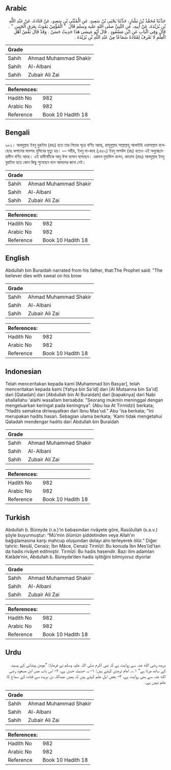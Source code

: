 ## Arabic


<div dir="rtl" lang="ar" style={{fontSize:'larger',backgroundColor:'#f8f9fa',padding:20}}>
حَدَّثَنَا مُحَمَّدُ بْنُ بَشَّارٍ، حَدَّثَنَا يَحْيَى بْنُ سَعِيدٍ، عَنِ الْمُثَنَّى بْنِ سَعِيدٍ، عَنْ قَتَادَةَ، عَنْ عَبْدِ اللَّهِ بْنِ بُرَيْدَةَ، عَنْ أَبِيهِ، عَنِ النَّبِيِّ صلى الله عليه وسلم قَالَ ‏ "‏ الْمُؤْمِنُ يَمُوتُ بِعَرَقِ الْجَبِينِ ‏"‏ ‏.‏ قَالَ وَفِي الْبَابِ عَنِ ابْنِ مَسْعُودٍ ‏.‏ قَالَ أَبُو عِيسَى هَذَا حَدِيثٌ حَسَنٌ ‏.‏ وَقَدْ قَالَ بَعْضُ أَهْلِ الْعِلْمِ لا نَعْرِفُ لِقَتَادَةَ سَمَاعًا مِنْ عَبْدِ اللَّهِ بْنِ بُرَيْدَةَ ‏.‏
</div>
<div style={{backgroundColor:'#f8f9fa',padding:20, marginBottom: 10}}><table> <thead> <tr> <th>Grade</th> <th></th> </tr> </thead> <tbody> <tr><td>Sahih</td><td>Ahmad Muhammad Shakir</td></tr><tr><td>Sahih</td><td>Al-Albani</td></tr><tr><td>Sahih</td><td>Zubair Ali Zai</td></tr></tbody></table><table> <thead> <tr> <th>References:</th> <th></th> </tr> </thead> <tbody><tr><td>Hadith No</td><td>982</td></tr><tr><td>Arabic No</td><td>982</td></tr><tr><td>Reference</td><td>Book 10 Hadith 18</td></tr></tbody></table></div>

## Bengali


<div dir="ltr" lang="bn" style={{fontSize:'larger',backgroundColor:'#f8f9fa',padding:20}}>
৯৮২। আবদুল্লাহ ইবনু বুরাইদা (রহঃ) হতে তার পিতার সূত্রে বর্ণিত আছে, রাসূলুল্লাহ সাল্লাল্লাহু আলাইহি ওয়াসাল্লাম বলেছেনঃ কপালের ঘামসহ মুমিনের মৃত্যু হয়। — সহীহ, ইবনু মা-জাহ (১৪৫২) ইবনু মাসউদ (রাঃ) হতেও এই অনুচ্ছেদে হাদীস বর্ণিত আছে। এই হাদীসটিকে আবু ঈসা হাসান বলেছেন। একদল মুহাদ্দিস বলেন, কাতাদা (রহঃ) আবদুল্লাহ ইবনু বুরাইদা হতে কোন কিছু শুনেছেন বলে আমাদের জানা নেই।
</div>
<div style={{backgroundColor:'#f8f9fa',padding:20, marginBottom: 10}}><table> <thead> <tr> <th>Grade</th> <th></th> </tr> </thead> <tbody> <tr><td>Sahih</td><td>Ahmad Muhammad Shakir</td></tr><tr><td>Sahih</td><td>Al-Albani</td></tr><tr><td>Sahih</td><td>Zubair Ali Zai</td></tr></tbody></table><table> <thead> <tr> <th>References:</th> <th></th> </tr> </thead> <tbody><tr><td>Hadith No</td><td>982</td></tr><tr><td>Arabic No</td><td>982</td></tr><tr><td>Reference</td><td>Book 10 Hadith 18</td></tr></tbody></table></div>

## English


<div dir="ltr" lang="en" style={{fontSize:'larger',backgroundColor:'#f8f9fa',padding:20}}>
Abdullah bin Buraidah narrated from his father, that:The Prophet said: "The believer dies with sweat on his brow
</div>
<div style={{backgroundColor:'#f8f9fa',padding:20, marginBottom: 10}}><table> <thead> <tr> <th>Grade</th> <th></th> </tr> </thead> <tbody> <tr><td>Sahih</td><td>Ahmad Muhammad Shakir</td></tr><tr><td>Sahih</td><td>Al-Albani</td></tr><tr><td>Sahih</td><td>Zubair Ali Zai</td></tr></tbody></table><table> <thead> <tr> <th>References:</th> <th></th> </tr> </thead> <tbody><tr><td>Hadith No</td><td>982</td></tr><tr><td>Arabic No</td><td>982</td></tr><tr><td>Reference</td><td>Book 10 Hadith 18</td></tr></tbody></table></div>

## Indonesian


<div dir="ltr" lang="id" style={{fontSize:'larger',backgroundColor:'#f8f9fa',padding:20}}>
Telah menceritakan kepada kami [Muhammad bin Basyar], telah menceritakan kepada kami [Yahya bin Sa'id] dari [Al Mutsanna bin Sa'id] dari [Qatadah] dari [Abdullah bin Al Buraidah] dari [bapaknya] dari Nabi shallallahu 'alaihi wasallam bersabda: "Seorang mukmin meninggal dengan mengeluarkan keringat pada keningnya". (Abu Isa At Tirmidzi) berkata; "Hadits semakna diriwayatkan dari Ibnu Mas'ud." Abu 'Isa berkata; "Ini merupakan hadits hasan. Sebagian ulama berkata; 'Kami tidak mengetahui Qatadah mendengar hadits dari Abdullah bin Buraidah
</div>
<div style={{backgroundColor:'#f8f9fa',padding:20, marginBottom: 10}}><table> <thead> <tr> <th>Grade</th> <th></th> </tr> </thead> <tbody> <tr><td>Sahih</td><td>Ahmad Muhammad Shakir</td></tr><tr><td>Sahih</td><td>Al-Albani</td></tr><tr><td>Sahih</td><td>Zubair Ali Zai</td></tr></tbody></table><table> <thead> <tr> <th>References:</th> <th></th> </tr> </thead> <tbody><tr><td>Hadith No</td><td>982</td></tr><tr><td>Arabic No</td><td>982</td></tr><tr><td>Reference</td><td>Book 10 Hadith 18</td></tr></tbody></table></div>

## Turkish


<div dir="ltr" lang="tr" style={{fontSize:'larger',backgroundColor:'#f8f9fa',padding:20}}>
Abdullah b. Büreyde (r.a.)’in babasından rivâyete göre, Rasûlullah (s.a.v.) şöyle buyurmuştur: “Mü’min ölümün şiddetinden veya Allah’ın bağışlamasına karşı mahcup oluşundan dolayı alnı terleyerek ölür.” Diğer tahric: Nesâî, Cenaiz; İbn Mâce, Cenaiz Tirmîzî: Bu konuda İbn Mes’ûd’tan da hadis rivâyet edilmiştir. Tirmîzî: Bu hadis hasendir. Bazı ilim adamları Katâde’nin, Abdullah b. Büreyde’den hadis işittiğini bilmiyoruz diyorlar
</div>
<div style={{backgroundColor:'#f8f9fa',padding:20, marginBottom: 10}}><table> <thead> <tr> <th>Grade</th> <th></th> </tr> </thead> <tbody> <tr><td>Sahih</td><td>Ahmad Muhammad Shakir</td></tr><tr><td>Sahih</td><td>Al-Albani</td></tr><tr><td>Sahih</td><td>Zubair Ali Zai</td></tr></tbody></table><table> <thead> <tr> <th>References:</th> <th></th> </tr> </thead> <tbody><tr><td>Hadith No</td><td>982</td></tr><tr><td>Arabic No</td><td>982</td></tr><tr><td>Reference</td><td>Book 10 Hadith 18</td></tr></tbody></table></div>

## Urdu


<div dir="rtl" lang="ur" style={{fontSize:'larger',backgroundColor:'#f8f9fa',padding:20}}>
بریدہ رضی الله عنہ سے روایت ہے کہ نبی اکرم صلی اللہ علیہ وسلم نے فرمایا: ”مومن پیشانی کے پسینہ کے ساتھ مرتا ہے“ ۱؎۔ امام ترمذی کہتے ہیں: ۱- یہ حدیث حسن ہے، ۲- اس باب میں ابن مسعود رضی الله عنہ سے بھی روایت ہے، ۳- بعض اہل علم کہتے ہیں کہ ہمیں عبداللہ بن بریدہ سے قتادہ کے سماع کا علم نہیں ہے۔
</div>
<div style={{backgroundColor:'#f8f9fa',padding:20, marginBottom: 10}}><table> <thead> <tr> <th>Grade</th> <th></th> </tr> </thead> <tbody> <tr><td>Sahih</td><td>Ahmad Muhammad Shakir</td></tr><tr><td>Sahih</td><td>Al-Albani</td></tr><tr><td>Sahih</td><td>Zubair Ali Zai</td></tr></tbody></table><table> <thead> <tr> <th>References:</th> <th></th> </tr> </thead> <tbody><tr><td>Hadith No</td><td>982</td></tr><tr><td>Arabic No</td><td>982</td></tr><tr><td>Reference</td><td>Book 10 Hadith 18</td></tr></tbody></table></div>